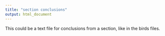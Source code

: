 ```yaml
---
title: "section conclusions"
output: html_document
---
```


This could be a text file for conclusions from a section, like in the birds files. 